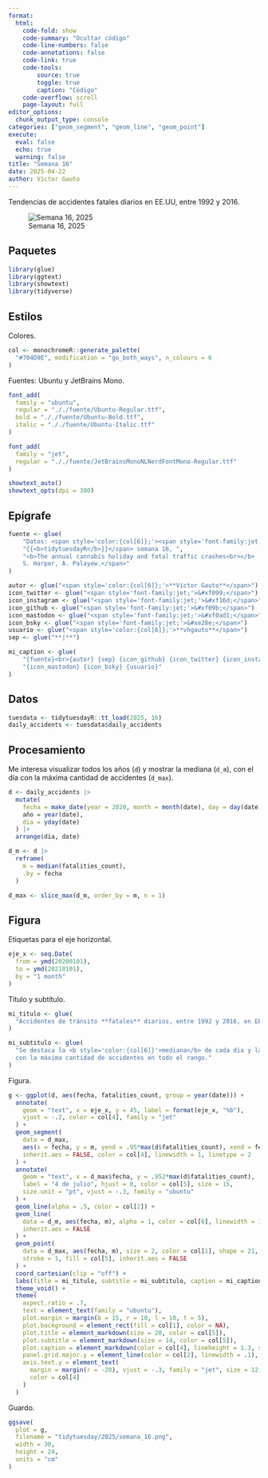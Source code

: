 ```yaml
---
format:
  html:
    code-fold: show
    code-summary: "Ocultar código"
    code-line-numbers: false
    code-annotations: false
    code-link: true
    code-tools:
        source: true
        toggle: true
        caption: "Código"
    code-overflow: scroll
    page-layout: full
editor_options:
  chunk_output_type: console
categories: ["geom_segment", "geom_line", "geom_point"]
execute:
  eval: false
  echo: true
  warning: false
title: "Semana 16"
date: 2025-04-22
author: Víctor Gauto
---
```


Tendencias de accidentes fatales diarios en EE.UU, entre 1992 y 2016.

![Semana 16, 2025](semana_16.png)

## Paquetes

```r
library(glue)
library(ggtext)
library(showtext)
library(tidyverse)
```

## Estilos

Colores.

```r
col <- monochromeR::generate_palette(
  "#704D9E", modification = "go_both_ways", n_colours = 6
)
```

Fuentes: Ubuntu y JetBrains Mono.

```r
font_add(
  family = "ubuntu",
  regular = "././fuente/Ubuntu-Regular.ttf",
  bold = "././fuente/Ubuntu-Bold.ttf",
  italic = "././fuente/Ubuntu-Italic.ttf"
)

font_add(
  family = "jet",
  regular = "././fuente/JetBrainsMonoNLNerdFontMono-Regular.ttf"
)

showtext_auto()
showtext_opts(dpi = 300)
```

## Epígrafe

```r
fuente <- glue(
    "Datos: <span style='color:{col[6]};'><span style='font-family:jet;'>",
    "{{<b>tidytuesdayR</b>}}</span> semana 16, ",
    "<b>The annual cannabis holiday and fatal traffic crashes<br></b>
    S. Harper, A. Palayew.</span>"
)

autor <- glue("<span style='color:{col[6]};'>**Víctor Gauto**</span>")
icon_twitter <- glue("<span style='font-family:jet;'>&#xf099;</span>")
icon_instagram <- glue("<span style='font-family:jet;'>&#xf16d;</span>")
icon_github <- glue("<span style='font-family:jet;'>&#xf09b;</span>")
icon_mastodon <- glue("<span style='font-family:jet;'>&#xf0ad1;</span>")
icon_bsky <- glue("<span style='font-family:jet;'>&#xe28e;</span>")
usuario <- glue("<span style='color:{col[6]};'>**vhgauto**</span>")
sep <- glue("**|**")

mi_caption <- glue(
    "{fuente}<br>{autor} {sep} {icon_github} {icon_twitter} {icon_instagram} ",
    "{icon_mastodon} {icon_bsky} {usuario}"
)
```

## Datos

```r
tuesdata <- tidytuesdayR::tt_load(2025, 16)
daily_accidents <- tuesdata$daily_accidents
```

## Procesamiento

Me interesa visualizar todos los años (`d`) y mostrar la mediana (`d_m`), con el día con la máxima cantidad de accidentes (`d_max`).

```r
d <- daily_accidents |>
  mutate(
    fecha = make_date(year = 2020, month = month(date), day = day(date)),
    año = year(date),
    dia = yday(date)
  ) |>
  arrange(dia, date)

d_m <- d |>
  reframe(
    m = median(fatalities_count),
    .by = fecha
  )

d_max <- slice_max(d_m, order_by = m, n = 1)
```

## Figura

Etiquetas para el eje horizontal.

```r
eje_x <- seq.Date(
  from = ymd(20200101),
  to = ymd(20210101),
  by = "1 month"
)
```

Título y subtítulo.

```r
mi_titulo <- glue(
  "Accidentes de tránsito **fatales** diarios, entre 1992 y 2016, en EE.UU."
)

mi_subtitulo <- glue(
  "Se destaca la <b style='color:{col[6]}'>mediana</b> de cada dia y la fecha 
  con la máxima cantidad de accidentes en todo el rango."
)
```

Figura.

```r
g <- ggplot(d, aes(fecha, fatalities_count, group = year(date))) +
  annotate(
    geom = "text", x = eje_x, y = 45, label = format(eje_x, "%b"),
    vjust = -.2, color = col[4], family = "jet"
  ) +
  geom_segment(
    data = d_max,
    aes(x = fecha, y = m, yend = .95*max(d$fatalities_count), xend = fecha),
    inherit.aes = FALSE, color = col[4], linewidth = 1, linetype = 2
  ) +
  annotate(
    geom = "text", x = d_max$fecha, y = .952*max(d$fatalities_count),
    label = "4 de julio", hjust = 0, color = col[5], size = 15,
    size.unit = "pt", vjust = -.3, family = "ubuntu"
  ) +
  geom_line(alpha = .5, color = col[2]) +
  geom_line(
    data = d_m, aes(fecha, m), alpha = 1, color = col[6], linewidth = 1,
    inherit.aes = FALSE
  ) +
  geom_point(
    data = d_max, aes(fecha, m), size = 2, color = col[1], shape = 21, 
    stroke = 1, fill = col[5], inherit.aes = FALSE
  ) +
  coord_cartesian(clip = "off") +
  labs(title = mi_titulo, subtitle = mi_subtitulo, caption = mi_caption) +
  theme_void() +
  theme(
    aspect.ratio = .7,
    text = element_text(family = "ubuntu"),
    plot.margin = margin(b = 15, r = 10, l = 10, t = 5),
    plot.background = element_rect(fill = col[1], color = NA),
    plot.title = element_markdown(size = 20, color = col[5]),
    plot.subtitle = element_markdown(size = 14, color = col[5]),
    plot.caption = element_markdown(color = col[4], lineheight = 1.3, size = 12),
    panel.grid.major.y = element_line(color = col[2], linewidth = .1),
    axis.text.y = element_text(
      margin = margin(r = -20), vjust = -.3, family = "jet", size = 12,
      color = col[4]
    )
  )
```

Guardo.

```r
ggsave(
  plot = g,
  filename = "tidytuesday/2025/semana_16.png",
  width = 30,
  height = 24,
  units = "cm"
)
```
